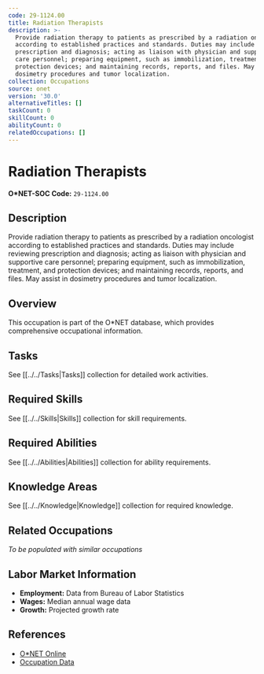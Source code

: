 ```yaml
---
code: 29-1124.00
title: Radiation Therapists
description: >-
  Provide radiation therapy to patients as prescribed by a radiation oncologist
  according to established practices and standards. Duties may include reviewing
  prescription and diagnosis; acting as liaison with physician and supportive
  care personnel; preparing equipment, such as immobilization, treatment, and
  protection devices; and maintaining records, reports, and files. May assist in
  dosimetry procedures and tumor localization.
collection: Occupations
source: onet
version: '30.0'
alternativeTitles: []
taskCount: 0
skillCount: 0
abilityCount: 0
relatedOccupations: []
---
```

# Radiation Therapists

**O*NET-SOC Code:** `29-1124.00`

## Description

Provide radiation therapy to patients as prescribed by a radiation oncologist according to established practices and standards. Duties may include reviewing prescription and diagnosis; acting as liaison with physician and supportive care personnel; preparing equipment, such as immobilization, treatment, and protection devices; and maintaining records, reports, and files. May assist in dosimetry procedures and tumor localization.

## Overview

This occupation is part of the O*NET database, which provides comprehensive occupational information.

## Tasks

See [[../../Tasks|Tasks]] collection for detailed work activities.

## Required Skills

See [[../../Skills|Skills]] collection for skill requirements.

## Required Abilities

See [[../../Abilities|Abilities]] collection for ability requirements.

## Knowledge Areas

See [[../../Knowledge|Knowledge]] collection for required knowledge.

## Related Occupations

*To be populated with similar occupations*

## Labor Market Information

- **Employment:** Data from Bureau of Labor Statistics
- **Wages:** Median annual wage data
- **Growth:** Projected growth rate

## References

- [O*NET Online](https://www.onetonline.org/link/summary/29-1124.00)
- [Occupation Data](https://www.onetcenter.org/)
